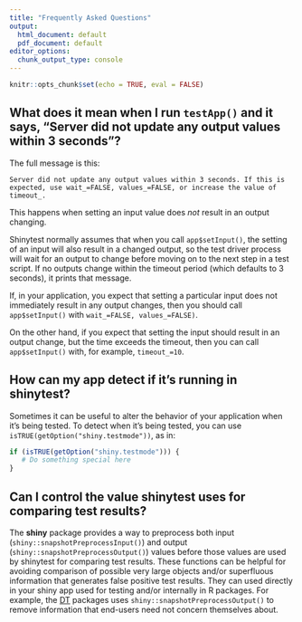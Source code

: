 ```yaml
---
title: "Frequently Asked Questions"
output:
  html_document: default
  pdf_document: default
editor_options: 
  chunk_output_type: console
---
```


```r
knitr::opts_chunk$set(echo = TRUE, eval = FALSE)
```


## What does it mean when I run `testApp()` and it says, "Server did not update any output values within 3 seconds"?

The full message is this:

```
Server did not update any output values within 3 seconds. If this is expected, use wait_=FALSE, values_=FALSE, or increase the value of timeout_.
```

This happens when setting an input value does *not* result in an output changing.

Shinytest normally assumes that when you call `app$setInput()`, the setting of an input will also result in a changed output, so the test driver process will wait for an output to change before moving on to the next step in a test script. If no outputs change within the timeout period (which defaults to 3 seconds), it prints that message.

If, in your application, you expect that setting a particular input does not immediately result in any output changes, then you should call `app$setInput()` with `wait_=FALSE, values_=FALSE)`.

On the other hand, if you expect that setting the input should result in an output change, but the time exceeds the timeout, then you can call `app$setInput()` with, for example, `timeout_=10`.


## How can my app detect if it's running in shinytest?

Sometimes it can be useful to alter the behavior of your application when it's being tested. To detect when it's being tested, you can use `isTRUE(getOption("shiny.testmode"))`, as in:

```r
if (isTRUE(getOption("shiny.testmode"))) {
   # Do something special here
}
```

## Can I control the value shinytest uses for comparing test results?

The **shiny** package provides a way to preprocess both input (`shiny::snapshotPreprocessInput()`) and output (`shiny::snapshotPreprocessOutput()`) values before those values are used by shinytest for comparing test results. These functions can be helpful for avoiding comparison of possible very large objects and/or superfluous information that generates false positive test results. They can used directly in your shiny app used for testing and/or internally in R packages. For example, the [DT](https://github.com/cran/DT/blob/44fb07c/R/shiny.R#L114-L125) packages uses `shiny::snapshotPreprocessOutput()` to remove information that end-users need not concern themselves about. 
